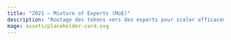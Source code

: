 ```yaml
---
title: "2021 — Mixture of Experts (MoE)"
description: "Routage des tokens vers des experts pour scaler efficacement."
mage: assets/placeholder-card.svg
---
```


<!-- Contenu à venir -->